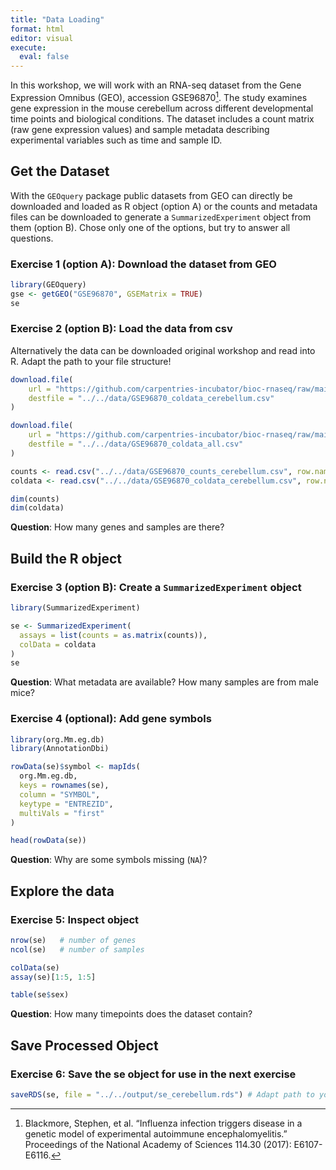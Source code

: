 ```yaml
---
title: "Data Loading"
format: html
editor: visual
execute:
  eval: false
---
```


In this workshop, we will work with an RNA-seq dataset from the Gene Expression Omnibus (GEO), accession GSE96870^[Blackmore, Stephen, et al. “Influenza infection triggers disease in a genetic model of experimental autoimmune encephalomyelitis.” Proceedings of the National Academy of Sciences 114.30 (2017): E6107-E6116.]. The study examines gene expression in the mouse cerebellum across different developmental time points and biological conditions. The dataset includes a count matrix (raw gene expression values) and sample metadata describing experimental variables such as time and sample ID.


## Get the Dataset

With the `GEOquery` package public datasets from GEO can directly be downloaded and loaded as R object (option A) or the counts and metadata files can be downloaded to generate a `SummarizedExperiment` object from them (option B).
Chose only one of the options, but try to answer all questions.

### Exercise 1 (option A): Download the dataset from GEO

```r
library(GEOquery)
gse <- getGEO("GSE96870", GSEMatrix = TRUE)
se

```

### Exercise 2 (option B): Load the data from csv
Alternatively the data can be downloaded original workshop and read into R. Adapt the path to your file structure!
```r
download.file(
    url = "https://github.com/carpentries-incubator/bioc-rnaseq/raw/main/episodes/data/GSE96870_coldata_cerebellum.csv", 
    destfile = "../../data/GSE96870_coldata_cerebellum.csv"
)

download.file(
    url = "https://github.com/carpentries-incubator/bioc-rnaseq/raw/main/episodes/data/GSE96870_coldata_all.csv", 
    destfile = "../../data/GSE96870_coldata_all.csv"
)

counts <- read.csv("../../data/GSE96870_counts_cerebellum.csv", row.names = 1)
coldata <- read.csv("../../data/GSE96870_coldata_cerebellum.csv", row.names = 1)

dim(counts)
dim(coldata)

```
__Question__: How many genes and samples are there?

## Build the R object

### Exercise 3 (option B): Create a `SummarizedExperiment` object

```r
library(SummarizedExperiment)

se <- SummarizedExperiment(
  assays = list(counts = as.matrix(counts)),
  colData = coldata
)
se

```
__Question__: What metadata are available? How many samples are from male mice?


### Exercise 4 (optional): Add gene symbols

```r
library(org.Mm.eg.db)
library(AnnotationDbi)

rowData(se)$symbol <- mapIds(
  org.Mm.eg.db,
  keys = rownames(se),
  column = "SYMBOL",
  keytype = "ENTREZID",
  multiVals = "first"
)

head(rowData(se))

```
__Question__: Why are some symbols missing (`NA`)?

## Explore the data

### Exercise 5: Inspect object

```r
nrow(se)   # number of genes
ncol(se)   # number of samples

colData(se)
assay(se)[1:5, 1:5]

table(se$sex)

```
__Question__: How many timepoints does the dataset contain?


## Save Processed Object

### Exercise 6: Save the se object for use in the next exercise

```r
saveRDS(se, file = "../../output/se_cerebellum.rds") # Adapt path to your folder structure!!

```